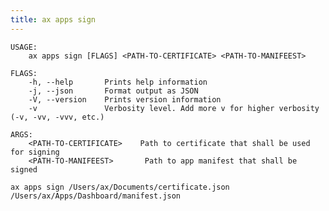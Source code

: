 ```yaml
---
title: ax apps sign
---
```


```text title="Sign app manifest"
USAGE:
    ax apps sign [FLAGS] <PATH-TO-CERTIFICATE> <PATH-TO-MANIFEEST>

FLAGS:
    -h, --help       Prints help information
    -j, --json       Format output as JSON
    -V, --version    Prints version information
    -v               Verbosity level. Add more v for higher verbosity (-v, -vv, -vvv, etc.)

ARGS:
    <PATH-TO-CERTIFICATE>    Path to certificate that shall be used for signing
    <PATH-TO-MANIFEEST>       Path to app manifest that shall be signed
```

```text title="Example Usage"
ax apps sign /Users/ax/Documents/certificate.json /Users/ax/Apps/Dashboard/manifest.json
```
